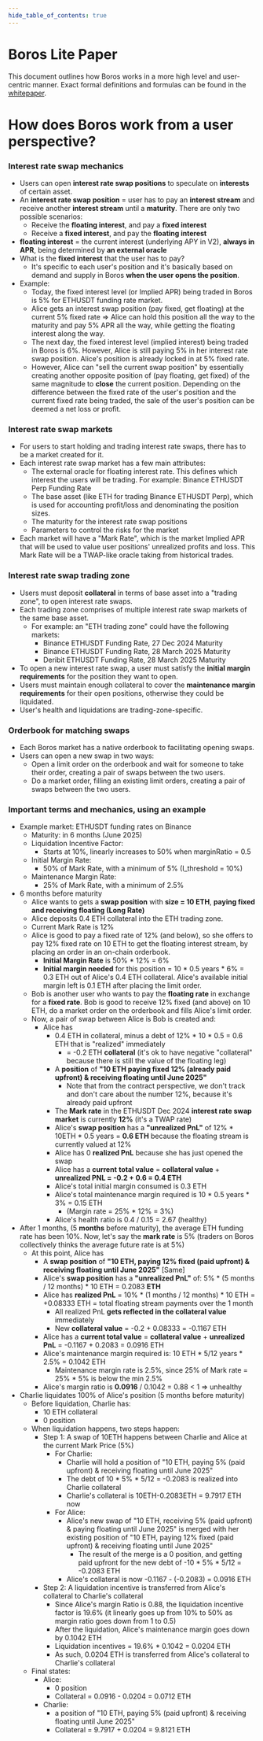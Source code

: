```yaml
---
hide_table_of_contents: true
---
```


# Boros Lite Paper

This document outlines how Boros works in a more high level and user-centric manner. Exact formal definitions and formulas can be found in the [whitepaper](https://github.com/pendle-finance/boros-core-public/blob/main/whitepapers/AMM.pdf).

# How does Boros work from a user perspective?

### Interest rate swap mechanics

- Users can open **interest rate swap positions** to speculate on **interests** of certain asset.
- An **interest rate swap position** = user has to pay an **interest stream** and receive another **interest stream** until a **maturity**. There are only two possible scenarios:
  - Receive the **floating interest**, and pay a **fixed interest**
  - Receive a **fixed interest**, and pay the **floating interest**
- **floating interest** = the current interest (underlying APY in V2), **always in APR**, being determined by **an external oracle**
- What is the **fixed interest** that the user has to pay?
  - It's specific to each user's position and it's basically based on demand and supply in Boros **when the user opens the position**.
- Example:
  - Today, the fixed interest level (or Implied APR) being traded in Boros is 5% for ETHUSDT funding rate market.
  - Alice gets an interest swap position (pay fixed, get floating) at the current 5% fixed rate ⇒ Alice can hold this position all the way to the maturity and pay 5% APR all the way, while getting the floating interest along the way.
  - The next day, the fixed interest level (implied interest) being traded in Boros is 6%. However, Alice is still paying 5% in her interest rate swap position. Alice's position is already locked in at 5% fixed rate.
  - However, Alice can "sell the current swap position" by essentially creating another opposite position of (pay floating, get fixed) of the same magnitude to **close** the current position. Depending on the difference between the fixed rate of the user's position and the current fixed rate being traded, the sale of the user's position can be deemed a net loss or profit.

### Interest rate swap markets

- For users to start holding and trading interest rate swaps, there has to be a market created for it.
- Each interest rate swap market has a few main attributes:
  - The external oracle for floating interest rate. This defines which interest the users will be trading. For example: Binance ETHUSDT Perp Funding Rate
  - The base asset (like ETH for trading Binance ETHUSDT Perp), which is used for accounting profit/loss and denominating the position sizes.
  - The maturity for the interest rate swap positions
  - Parameters to control the risks for the market
- Each market will have a "Mark Rate", which is the market Implied APR that will be used to value user positions' unrealized profits and loss. This Mark Rate will be a TWAP-like oracle taking from historical trades.

### Interest rate swap trading zone

- Users must deposit **collateral** in terms of base asset into a "trading zone", to open interest rate swaps.
- Each trading zone comprises of multiple interest rate swap markets of the same base asset.
  - For example: an "ETH trading zone" could have the following markets:
    - Binance ETHUSDT Funding Rate, 27 Dec 2024 Maturity
    - Binance ETHUSDT Funding Rate, 28 March 2025 Maturity
    - Deribit ETHUSDT Funding Rate, 28 March 2025 Maturity
- To open a new interest rate swap, a user must satisfy the **initial margin requirements** for the position they want to open.
- Users must maintain enough collateral to cover the **maintenance margin requirements** for their open positions, otherwise they could be liquidated.
- User's health and liquidations are trading-zone-specific.

### Orderbook for matching swaps

- Each Boros market has a native orderbook to facilitating opening swaps.
- Users can open a new swap in two ways:
  - Open a limit order on the orderbook and wait for someone to take their order, creating a pair of swaps between the two users.
  - Do a market order, filling an existing limit orders, creating a pair of swaps between the two users.

### Important terms and mechanics, using an example

- Example market: ETHUSDT funding rates on Binance
  - Maturity: in 6 months (June 2025)
  - Liquidation Incentive Factor:
    - Starts at 10%, linearly increases to 50% when marginRatio = 0.5
  - Initial Margin Rate:
    - 50% of Mark Rate, with a minimum of 5% (I_threshold = 10%)
  - Maintenance Margin Rate:
    - 25% of Mark Rate, with a minimum of 2.5%
- 6 months before maturity
  - Alice wants to gets a **swap position** with **size = 10 ETH**, **paying fixed and receiving floating (Long Rate)**
  - Alice deposits 0.4 ETH collateral into the ETH trading zone.
  - Current Mark Rate is 12%
  - Alice is good to pay a fixed rate of 12% (and below), so she offers to pay 12% fixed rate on 10 ETH to get the floating interest stream, by placing an order in an on-chain orderbook.
    - **Initial Margin Rate** is 50% \* 12% = 6%
    - **Initial margin needed** for this position = 10 \* 0.5 years \* 6% = 0.3 ETH out of Alice's 0.4 ETH collateral. Alice's available initial margin left is 0.1 ETH after placing the limit order.
  - Bob is another user who wants to pay the **floating rate** in exchange for a **fixed rate**. Bob is good to receive 12% fixed (and above) on 10 ETH, do a market order on the orderbook and fills Alice's limit order.
  - Now, a pair of swap between Alice is Bob is created and:
    - Alice has
      - 0.4 ETH in collateral, minus a debt of 12% \* 10 \* 0.5 = 0.6 ETH that is "realized" immediately
        - = -0.2 ETH **collateral** (it's ok to have negative "collateral" because there is still the value of the floating leg)
      - A **position** of **"10 ETH paying fixed 12% (already paid upfront) & receiving floating until June 2025"**
        - Note that from the contract perspective, we don't track and don't care about the number 12%, because it's already paid upfront
      - The **Mark rate** in the ETHUSDT Dec 2024 **interest rate swap market** is currently **12%** (it's a TWAP rate)
      - Alice's **swap position** has a **"unrealized PnL"** of 12% \* 10ETH \* 0.5 years = **0.6 ETH** because the floating stream is currently valued at 12%
      - Alice has 0 **realized PnL** because she has just opened the swap
      - Alice has a **current** **total value** = **collateral value** + **unrealized PNL = -0.2 + 0.6 = 0.4 ETH**
      - Alice's total initial margin consumed is 0.3 ETH
      - Alice's total maintenance margin required is 10 \* 0.5 years \* 3% = 0.15 ETH
        - (Margin rate = 25% \* 12% = 3%)
      - Alice's health ratio is 0.4 / 0.15 = 2.67 (healthy)
- After 1 months, (5 **months** before maturity), the average ETH funding rate has been 10%. Now, let's say the **mark rate** is 5% (traders on Boros collectively thinks the average future rate is at 5%)
  - At this point, Alice has
    - A **swap position** of **"10 ETH, paying 12% fixed (paid upfront) & receiving floating until June 2025"** [Same]
    - Alice's **swap position** has a **"unrealized PnL"** of: 5% \* (5 months / 12 months) \* 10 ETH = 0.2083 **ETH**
    - Alice has **realized PnL** = 10% \* (1 months / 12 months) \* 10 ETH = +0.08333 ETH = total floating stream payments over the 1 month
      - All realized PnL **gets reflected in the collateral value** immediately
      - New **collateral value** = -0.2 + 0.08333 = -0.1167 ETH
    - Alice has a **current total value** = **collateral value** + **unrealized PnL** = -0.1167 + 0.2083 = 0.0916 ETH
    - Alice's maintenance margin required is: 10 ETH \* 5/12 years \* 2.5% = 0.1042 ETH
      - Maintenance margin rate is 2.5%, since 25% of Mark rate = 25% \* 5% is below the min 2.5%
    - Alice's margin ratio is **0.0916** / 0.1042 = 0.88 < 1 ⇒ unhealthy
- Charlie liquidates 100% of Alice's position (5 months before maturity)
  - Before liquidation, Charlie has:
    - 10 ETH collateral
    - 0 position
  - When liquidation happens, two steps happen:
    - Step 1: A swap of 10ETH happens between Charlie and Alice at the current Mark Price (5%)
      - For Charlie:
        - Charlie will hold a position of "10 ETH, paying 5% (paid upfront) & receiving floating until June 2025"
        - The debt of 10 \* 5% \* 5/12 = -0.2083 is realized into Charlie collateral
        - Charlie's collateral is 10ETH-0.2083ETH = 9.7917 ETH now
      - For Alice:
        - Alice's new swap of "10 ETH, receiving 5% (paid upfront) & paying floating until June 2025" is merged with her existing position of "10 ETH, paying 12% fixed (paid upfront) & receiving floating until June 2025"
          - The result of the merge is a 0 position, and getting paid upfront for the new debt of -10 \* 5% \* 5/12 = -0.2083 ETH
        - Alice's collateral is now -0.1167 - (-0.2083) = 0.0916 ETH
    - Step 2: A liquidation incentive is transferred from Alice's collateral to Charlie's collateral
      - Since Alice's margin Ratio is 0.88, the liquidation incentive factor is 19.6% (it linearly goes up from 10% to 50% as margin ratio goes down from 1 to 0.5)
      - After the liquidation, Alice's maintenance margin goes down by 0.1042 ETH
      - Liquidation incentives = 19.6% \* 0.1042 = 0.0204 ETH
      - As such, 0.0204 ETH is transferred from Alice's collateral to Charlie's collateral
  - Final states:
    - Alice:
      - 0 position
      - Collateral = 0.0916 - 0.0204 = 0.0712 ETH
    - Charlie:
      - a position of "10 ETH, paying 5% (paid upfront) & receiving floating until June 2025"
      - Collateral = 9.7917 + 0.0204 = 9.8121 ETH
